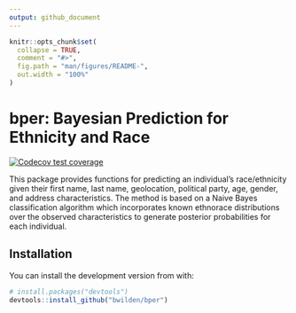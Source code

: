 ```yaml
---
output: github_document
---
```


<!-- README.md is generated from README.Rmd. Please edit that file -->

```r
knitr::opts_chunk$set(
  collapse = TRUE,
  comment = "#>",
  fig.path = "man/figures/README-",
  out.width = "100%"
)
```

# bper: Bayesian Prediction for Ethnicity and Race

<!-- badges: start -->

[![Codecov test coverage](https://codecov.io/gh/bwilden/bper/branch/main/graph/badge.svg)](https://codecov.io/gh/bwilden/bper?branch=main)
<!-- badges: end -->

This package provides functions for predicting an individual's race/ethnicity given their first name, last name, geolocation, political party, age, gender, and address characteristics. The method is based on a Naive Bayes classification algorithm which incorporates known ethnorace distributions over the observed characteristics to generate posterior probabilities for each individual.

## Installation

You can install the development version from with:

``` r
# install.packages("devtools")
devtools::install_github("bwilden/bper")
```

